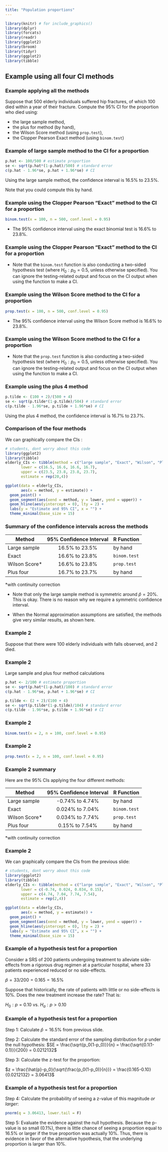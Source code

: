 ```yaml
---
title: "Population proportions"
---
```


<!-- libraries -->
```r
library(knitr) # for include_graphics() 
library(dplyr)
library(forcats)
library(readr)
library(ggplot2)
library(broom) 
library(tidyr)
library(ggplot2)
library(tibble)
```
## Example using all four CI methods


### Example applying all the methods

Suppose that 500 elderly individuals suffered hip fractures, of which
100 died within a year of their fracture. Compute the 95% CI for the proportion
who died using:

- the large sample method, 
- the plus for method (by hand),
- the Wilson Score method (using `prop.test`), 
- the Clopper Pearson Exact method (using `binom.test`)

### Example of large sample method to the CI for a proportion

```r
p.hat <- 100/500 # estimate proportion
se <- sqrt(p.hat*(1-p.hat)/500) # standard error
c(p.hat - 1.96*se, p.hat + 1.96*se) # CI
```

Using the large sample method, the confidence interval is 16.5% to 23.5%.

Note that you could compute this by hand.

### Example using the Clopper Pearson "Exact" method to the CI for a proportion

```r
binom.test(x = 100, n = 500, conf.level = 0.95)
```

- The 95% confidence interval using the exact binomial test is 16.6% to 23.8%.


### Example using the Clopper Pearson "Exact" method to the CI for a proportion
- Note that the `binom.test` function is also conducting a two-sided hypothesis 
test (where $H_0: p_0=0.5$, unless otherwise specified). You can ignore the 
testing-related output and focus on the CI output when using the function to 
make a CI. 

### Example using the Wilson Score method to the CI for a proportion

```r
prop.test(x = 100, n = 500, conf.level = 0.95)
```

- The 95% confidence interval using the Wilson Score method is 16.6% to 23.8%.

### Example using the Wilson Score method to the CI for a proportion
- Note that the `prop.test` function is also conducting a two-sided hypothesis 
test (where $H_0: p_0=0.5$, unless otherwise specified). You can ignore the 
testing-related output and focus on the CI output when using the function to 
make a CI. 

### Example using the plus 4 method

```r
p.tilde <- (100 + 2)/(500 + 4)
se <- sqrt(p.tilde*(1-p.tilde)/504) # standard error
c(p.tilde - 1.96*se, p.tilde + 1.96*se) # CI
```

Using the plus 4 method, the confidence interval is 16.7% to 23.7%.

### Comparison of the four methods

We can graphically compare the CIs :

```r
# students, dont worry about this code
library(ggplot2)
library(tibble)
elderly_CIs <- tibble(method = c("large sample", "Exact", "Wilson", "Plus 4"),
       lower = c(16.5, 16.6, 16.6, 16.7),
       upper = c(23.5, 23.8, 23.8, 23.7),
       estimate = rep(20,4))

ggplot(data = elderly_CIs, 
       aes(x = method, y = estimate)) +
  geom_point() +
  geom_segment(aes(xend = method, y = lower, yend = upper)) +
  geom_hline(aes(yintercept = 0), lty = 2) +
  labs(y = "Estimate and 95% CI", x = "") +
  theme_minimal(base_size = 15)
```

### Summary of the confidence intervals across the methods

| Method       | 95% Confidence Interval | R Function       |
|--------------|:-----------------------:|------------|
| Large sample | 16.5% to 23.5%          | by hand      |
| Exact        | 16.6% to 23.8%          | `binom.test` |
| Wilson Score* | 16.6% to 23.8%          | `prop.test`  |
| Plus four    | 16.7% to 23.7%          | by hand      |

*with continuity correction

- Note that only the large sample method is symmetric around $\hat{p} = 20\%$. This is
okay. There is no reason why we require a symmetric confidence interval. 

- When the Normal approximation assumptions are satisfied, the methods give very
similar results, as shown here.

### Example 2

Suppose that there were 100 elderly individuals with falls observed, and 2 died.



### Example 2
Large sample and plus four method calculations

```r
p.hat <- 2/100 # estimate proportion
se <- sqrt(p.hat*(1-p.hat)/100) # standard error
c(p.hat - 1.96*se, p.hat + 1.96*se) # CI
```

```r
p.tilde <- (2 + 2)/(100 + 4)
se <- sqrt(p.tilde*(1-p.tilde)/104) # standard error
c(p.tilde - 1.96*se, p.tilde + 1.96*se) # CI
```

### Example 2

```r
binom.test(x = 2, n = 100, conf.level = 0.95)
```

### Example 2

```r
prop.test(x = 2, n = 100, conf.level = 0.95)
```

### Example 2 summary 

Here are the 95% CIs applying the four different methods:

| Method       | 95% Confidence Interval | R Function       |
|--------------|:-----------------------:|--------------|
| Large sample | -0.74% to 4.74%          | by hand      |
| Exact        | 0.024% to 7.04%          | `binom.test` |
| Wilson Score* | 0.034% to 7.74%          | `prop.test`  |
| Plus four    | 0.15% to 7.54%           | by hand      |

*with continuity correction

### Example 2

We can graphically compare the CIs from the previous slide:

```r
# students, dont worry about this code
library(ggplot2)
library(tibble)
elderly_CIs <- tibble(method = c("large sample", "Exact", "Wilson", "Plus 4"),
       lower = c(-0.74, 0.024, 0.034, 0.15),
       upper = c(4.74, 7.04, 7.74, 7.54),
       estimate = rep(2,4))

ggplot(data = elderly_CIs, 
       aes(x = method, y = estimate)) +
  geom_point() +
  geom_segment(aes(xend = method, y = lower, yend = upper)) +
  geom_hline(aes(yintercept = 0), lty = 2) +
  labs(y = "Estimate and 95% CI", x = "") +
  theme_minimal(base_size = 15)
```


### Example of a hypothesis test for a proportion

Consider a SRS of 200 patients undergoing treatment to alleviate side-effects 
from a rigorous drug regimen at a particular hospital, where 33 patients 
experienced reduced or no side-effects. 

$\hat{p}=33/200=0.165=16.5\%$

Suppose that historically, the rate of patients with little or no side-effects is
10%. Does the new treatment increase the rate? That is:

$H_0: p = 0.10$ vs. $H_a: p > 0.10$

### Example of a hypothesis test for a proportion

Step 1: Calculate $\hat{p} = 16.5\%$ from previous slide.

Step 2: Calculate the standard error of the sampling distribution for $p$ under
the null hypothesis: $SE = \frac{\sqrt{p_0(1-p_0)}}{n} = \frac{\sqrt{0.1(1-0.1)}}{200} = 0.0212132$

Step 3: Calculate the z-test for the proportion:

$z = \frac{\hat{p}-p_0}{\sqrt{\frac{p_0(1-p_0)}{n}}} = \frac{0.165-0.10}{0.0212132} = 3.06413$

### Example of a hypothesis test for a proportion
Step 4: Calculate the probability of seeing a z-value of this magnitude *or larger*:

```r
pnorm(q = 3.06413, lower.tail = F)
```

Step 5: Evaluate the evidence against the null hypothesis. Because the p-value is 
so small (0.1%), there is little chance of seeing a proportion equal to 16.5%
or larger if the true proportion was actually 10%. Thus, there is evidence in 
favor of the alternative hypothesis, that the underlying proportion is larger
than 10%.

